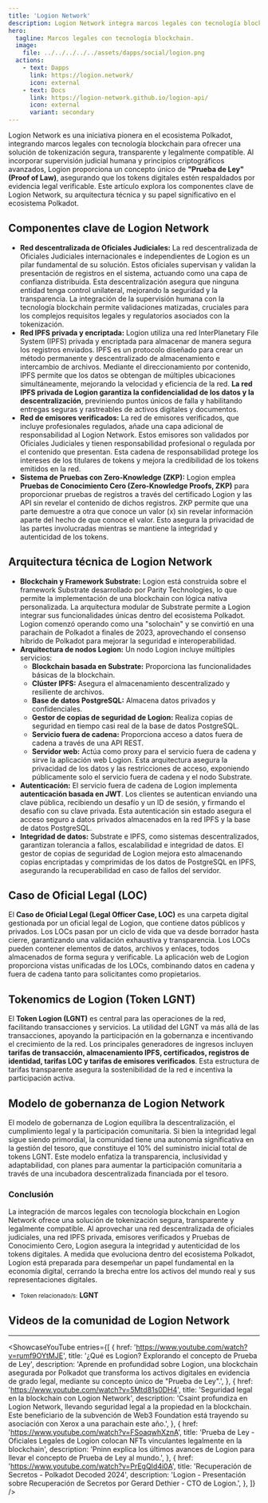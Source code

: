 ```yaml
---
title: 'Logion Network'
description: Logion Network integra marcos legales con tecnología blockchain para ofrecer una solución de tokenización segura, transparente y legalmente compatible.
hero:
  tagline: Marcos legales con tecnología blockchain.
  image: 
    file: ../../../../../assets/dapps/social/logion.png
  actions:
    - text: Dapps
      link: https://logion.network/
      icon: external
    - text: Docs
      link: https://logion-network.github.io/logion-api/
      icon: external
      variant: secondary
---
```



Logion Network es una iniciativa pionera en el ecosistema Polkadot, integrando marcos legales con tecnología blockchain para ofrecer una solución de tokenización segura, transparente y legalmente compatible. Al incorporar supervisión judicial humana y principios criptográficos avanzados, Logion proporciona un concepto único de **"Prueba de Ley" (Proof of Law)**, asegurando que los tokens digitales estén respaldados por evidencia legal verificable. Este artículo explora los componentes clave de Logion Network, su arquitectura técnica y su papel significativo en el ecosistema Polkadot.

## Componentes clave de Logion Network
- **Red descentralizada de Oficiales Judiciales:** La red descentralizada de Oficiales Judiciales internacionales e independientes de Logion es un pilar fundamental de su solución. Estos oficiales supervisan y validan la presentación de registros en el sistema, actuando como una capa de confianza distribuida. Esta descentralización asegura que ninguna entidad tenga control unilateral, mejorando la seguridad y la transparencia. La integración de la supervisión humana con la tecnología blockchain permite validaciones matizadas, cruciales para los complejos requisitos legales y regulatorios asociados con la tokenización.
- **Red IPFS privada y encriptada:** Logion utiliza una red InterPlanetary File System (IPFS) privada y encriptada para almacenar de manera segura los registros enviados. IPFS es un protocolo diseñado para crear un método permanente y descentralizado de almacenamiento e intercambio de archivos. Mediante el direccionamiento por contenido, IPFS permite que los datos se obtengan de múltiples ubicaciones simultáneamente, mejorando la velocidad y eficiencia de la red. **La red IPFS privada de Logion garantiza la confidencialidad de los datos y la descentralización**, previniendo puntos únicos de falla y habilitando entregas seguras y rastreables de activos digitales y documentos.
- **Red de emisores verificados:** La red de emisores verificados, que incluye profesionales regulados, añade una capa adicional de responsabilidad al Logion Network. Estos emisores son validados por Oficiales Judiciales y tienen responsabilidad profesional o regulada por el contenido que presentan. Esta cadena de responsabilidad protege los intereses de los titulares de tokens y mejora la credibilidad de los tokens emitidos en la red.
- **Sistema de Pruebas con Zero-Knowledge (ZKP):** Logion emplea **Pruebas de Conocimiento Cero (Zero-Knowledge Proofs, ZKP)** para proporcionar pruebas de registros a través del certificado Logion y las API sin revelar el contenido de dichos registros. ZKP permite que una parte demuestre a otra que conoce un valor (x) sin revelar información aparte del hecho de que conoce el valor. Esto asegura la privacidad de las partes involucradas mientras se mantiene la integridad y autenticidad de los tokens.

## Arquitectura técnica de Logion Network
- **Blockchain y Framework Substrate:** Logion está construida sobre el framework Substrate desarrollado por Parity Technologies, lo que permite la implementación de una blockchain con lógica nativa personalizada. La arquitectura modular de Substrate permite a Logion integrar sus funcionalidades únicas dentro del ecosistema Polkadot. Logion comenzó operando como una "solochain" y se convirtió en una parachain de Polkadot a finales de 2023, aprovechando el consenso híbrido de Polkadot para mejorar la seguridad e interoperabilidad.
- **Arquitectura de nodos Logion:** Un nodo Logion incluye múltiples servicios:
  - **Blockchain basada en Substrate:** Proporciona las funcionalidades básicas de la blockchain.
  - **Clúster IPFS:** Asegura el almacenamiento descentralizado y resiliente de archivos.
  - **Base de datos PostgreSQL:** Almacena datos privados y confidenciales.
  - **Gestor de copias de seguridad de Logion:** Realiza copias de seguridad en tiempo casi real de la base de datos PostgreSQL.
  - **Servicio fuera de cadena:** Proporciona acceso a datos fuera de cadena a través de una API REST.
  - **Servidor web:** Actúa como proxy para el servicio fuera de cadena y sirve la aplicación web Logion.
Esta arquitectura asegura la privacidad de los datos y las restricciones de acceso, exponiendo públicamente solo el servicio fuera de cadena y el nodo Substrate.
- **Autenticación:** El servicio fuera de cadena de Logion implementa **autenticación basada en JWT**. Los clientes se autentican enviando una clave pública, recibiendo un desafío y un ID de sesión, y firmando el desafío con su clave privada. Esta autenticación sin estado asegura el acceso seguro a datos privados almacenados en la red IPFS y la base de datos PostgreSQL.
- **Integridad de datos:** Substrate e IPFS, como sistemas descentralizados, garantizan tolerancia a fallos, escalabilidad e integridad de datos. El gestor de copias de seguridad de Logion mejora esto almacenando copias encriptadas y comprimidas de los datos de PostgreSQL en IPFS, asegurando la recuperabilidad en caso de fallos del servidor.

## Caso de Oficial Legal (LOC)
El **Caso de Oficial Legal (Legal Officer Case, LOC)** es una carpeta digital gestionada por un oficial legal de Logion, que contiene datos públicos y privados. Los LOCs pasan por un ciclo de vida que va desde borrador hasta cierre, garantizando una validación exhaustiva y transparencia. Los LOCs pueden contener elementos de datos, archivos y enlaces, todos almacenados de forma segura y verificable. La aplicación web de Logion proporciona vistas unificadas de los LOCs, combinando datos en cadena y fuera de cadena tanto para solicitantes como propietarios.

## Tokenomics de Logion (Token LGNT)
El **Token Logion (LGNT)** es central para las operaciones de la red, facilitando transacciones y servicios. La utilidad del LGNT va más allá de las transacciones, apoyando la participación en la gobernanza e incentivando el crecimiento de la red. Los principales generadores de ingresos incluyen **tarifas de transacción, almacenamiento IPFS, certificados, registros de identidad, tarifas LOC y tarifas de emisores verificados**. Esta estructura de tarifas transparente asegura la sostenibilidad de la red e incentiva la participación activa.

## Modelo de gobernanza de Logion Network
El modelo de gobernanza de Logion equilibra la descentralización, el cumplimiento legal y la participación comunitaria. Si bien la integridad legal sigue siendo primordial, la comunidad tiene una autonomía significativa en la gestión del tesoro, que constituye el 10% del suministro inicial total de tokens LGNT. Este modelo enfatiza la transparencia, inclusividad y adaptabilidad, con planes para aumentar la participación comunitaria a través de una incubadora descentralizada financiada por el tesoro.

### Conclusión
La integración de marcos legales con tecnología blockchain en Logion Network ofrece una solución de tokenización segura, transparente y legalmente compatible. Al aprovechar una red descentralizada de oficiales judiciales, una red IPFS privada, emisores verificados y Pruebas de Conocimiento Cero, Logion asegura la integridad y autenticidad de los tokens digitales. A medida que evoluciona dentro del ecosistema Polkadot, Logion está preparada para desempeñar un papel fundamental en la economía digital, cerrando la brecha entre los activos del mundo real y sus representaciones digitales.
- <small>Token relacionado/s:</small> **LGNT**

## Videos de la comunidad de Logion Network
------------
<ShowcaseYouTube
  entries={[
        {
        href: 'https://www.youtube.com/watch?v=rumf9OYtMJE',
      title: '¿Qué es Logion? Explorando el concepto de Prueba de Ley',
      description: 'Aprende en profundidad sobre Logion, una blockchain asegurada por Polkadot que transforma los activos digitales en evidencia de grado legal, mediante su concepto único de "Prueba de Ley".',
    },
            {
        href: 'https://www.youtube.com/watch?v=5Mtd81s0DH4',
      title: 'Seguridad legal en la blockchain con Logion Network',
      description: 'Csaint profundiza en Logion Network, llevando seguridad legal a la propiedad en la blockchain. Este beneficiario de la subvención de Web3 Foundation está trayendo su asociación con Xerox a una parachain este año.',
    },
                {
        href: 'https://www.youtube.com/watch?v=FSoaqwhXznA',
      title: 'Prueba de Ley - Oficiales Legales de Logion colocan NFTs vinculantes legalmente en la blockchain',
      description: 'Pninn explica los últimos avances de Logion para llevar el concepto de Prueba de Ley al mundo.',
    },
                {
        href: 'https://www.youtube.com/watch?v=PrEgQId4i0A',
      title: 'Recuperación de Secretos - Polkadot Decoded 2024',
      description: 'Logion - Presentación sobre Recuperación de Secretos por Gerard Dethier - CTO de Logion.',
    },
  ]} />
